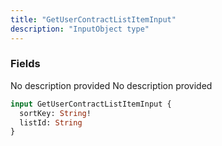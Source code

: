```yaml
---
title: "GetUserContractListItemInput"
description: "InputObject type"
---
```


### Fields

<ResponseField name="sortKey" type="String!" required>
  No description provided
</ResponseField>

<ResponseField name="listId" type="String">
  No description provided
</ResponseField>


```graphql GetUserContractListItemInput
input GetUserContractListItemInput {
  sortKey: String!
  listId: String
}
```
